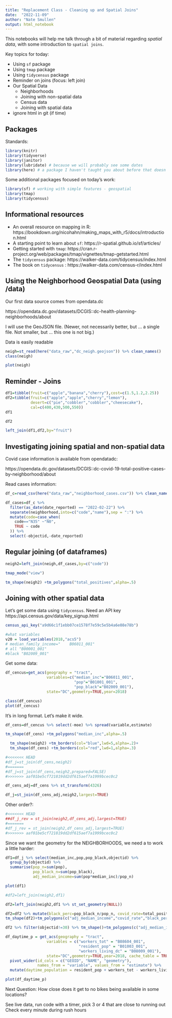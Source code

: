 ```yaml
---
title: "Replacement Class - Cleaning up and Spatial Joins"
date:  "2022-11-09"
author: "Nate Smullen"
output: html_notebook
---
```


This notebooks will help me talk through a bit of material regarding *spatial data*, 
with some introduction to `spatial joins`.

Key topics for today:

* Using `sf` package
* Using `tmap` package
* Using `tidycensus` package
* Reminder on joins (focus: left join)
* Our Spatial Data
   * Neighborhoods
   * Joining with non-spatial data
   * Census data
   * Joining with spatial data
* ignore html in git  (if time)

## Packages

Standards:

```r
library(knitr)
library(tidyverse)
library(janitor)
library(lubridate) # because we will probably see some dates
library(here) # a package I haven't taught you about before that doesn't do much, but ....
```

Some additional packages focused on today's work:

```r
library(sf) # working with simple features - geospatial
library(tmap)
library(tidycensus)

```
## Informational resources

* An overall resource on mapping in R: https://bookdown.org/nicohahn/making_maps_with_r5/docs/introduction.html
* A starting point to learn about `sf`:  https://r-spatial.github.io/sf/articles/
* Getting started with `tmap`: https://cran.r-project.org/web/packages/tmap/vignettes/tmap-getstarted.html
* The `tidycensus` package: https://walker-data.com/tidycensus/index.html
* The book on `tidycensus` : https://walker-data.com/census-r/index.html


## Using the Neighborhood Geospatial Data (using /data)


Our first data source comes from opendata.dc

https://opendata.dc.gov/datasets/DCGIS::dc-health-planning-neighborhoods/about


I will use the GeoJSON file.  (Newer, not necessarily better, but ... a single file.  Not smaller, but ... this one is not big.)  




Data is easily readable 
```r
neigh=st_read(here("data_raw","dc_neigh.geojson")) %>% clean_names()
class(neigh)
```

```r
plot(neigh)
```



## Reminder - Joins

```r
df1=tibble(fruit=c("apple","banana","cherry"),cost=c(1.5,1.2,2.25))
df2=tibble(fruit=c("apple","apple","cherry","lemon"),
           desert=c("pie","cobbler","cobbler","cheesecake"),
           cal=c(400,430,500,550))
df1
```
```r
df2
```
```r
left_join(df1,df2,by="fruit")
```

## Investigating joining spatial and non-spatial data


Covid case information is available from opendatadc:

https://opendata.dc.gov/datasets/DCGIS::dc-covid-19-total-positive-cases-by-neighborhood/about

Read cases information:

```r
df_c=read_csv(here("data_raw","neighborhood_cases.csv")) %>% clean_names() 

df_cases=df_c %>%
  filter(as_date(date_reported) == "2022-02-22") %>% 
  separate(neighborhood,into=c("code","name"),sep = ":") %>%
  mutate(code=case_when(
    code=="N35" ~"N0",
    TRUE ~ code
  )) %>%
  select(-objectid,-date_reported)


```


## Regular joining (of dataframes)

```r
neigh2=left_join(neigh,df_cases,by=c("code")) 

tmap_mode("view")

tm_shape(neigh2) +tm_polygons("total_positives",alpha=.5)
```


## Joining with other spatial data

Let's get some data using `tidycensus`.  Need an API key   https://api.census.gov/data/key_signup.html


```r


census_api_key("a9d66c1f1ebb07ce1578f7e59c5e5b4a6e08e78b")

#what variables
v20 = load_variables(2018,"acs5")
# median_family_income="	B06011_001" 
# all "B00001_001"	
#black "B02009_001"
```


Get some data:

```r
df_cencus=get_acs(geography = "tract",
                  variables=c("median_inc"="B06011_001",
                              "pop"="B01001_001",
                              "pop_black"="B02009_001"),
                  state="DC",geometry=TRUE,year=2018) 
```

```r
class(df_cencus)
plot(df_cencus)
```
It's in long format.  Let's make it wide.
```r
df_cens=df_cencus %>% select(-moe) %>% spread(variable,estimate) 

tm_shape(df_cens) +tm_polygons("median_inc",alpha=.5)
```


```r

  tm_shape(neigh2) +tm_borders(col="blue",lwd=5,alpha=.2)+
  tm_shape(df_cens) +tm_borders(col="red",lwd=1,alpha=.3)
```



```r
#<<<<<<< HEAD
#df_j=st_join(df_cens,neigh2)
#=======
#df_j=st_join(df_cens,neigh2,prepared=FALSE)
#>>>>>>> aaf01be5cf721819dd2df615aef7a1999bcec0c2
```

```r
df_cens_adj=df_cens %>% st_transform(4326)
```

```r
df_j=st_join(df_cens_adj,neigh2,largest=TRUE)
```
Other order?:

```r
#<<<<<<< HEAD
##df_j_rev = st_join(neigh2,df_cens_adj,largest=TRUE)
#=======
#df_j_rev = st_join(neigh2,df_cens_adj,largest=TRUE)
#>>>>>>> aaf01be5cf721819dd2df615aef7a1999bcec0c2
```

Since we want the geometry for the NEIGHBORHOODS, we need a to work a little harder:

```r
df1=df_j %>% select(median_inc,pop,pop_black,objectid) %>%
  group_by(objectid) %>%
  summarise(pop_n=sum(pop),
            pop_black_n=sum(pop_black), 
            adj_median_income=sum(pop*median_inc)/pop_n) 

plot(df1)
```

```r
#df2=left_join(neigh2,df1)

df2=left_join(neigh2,df1 %>% st_set_geometry(NULL))

```

```r
df2=df2 %>% mutate(black_perc=pop_black_n/pop_n, covid_rate=total_positives/pop_n)
tm_shape(df2)+tm_polygons(c("adj_median_income","covid_rate","black_perc"))
```



```r
df2 %>% filter(objectid!=30) %>% tm_shape()+tm_polygons(c("adj_median_income","covid_rate","black_perc"),alpha=.4)
```

```r
df_daytime_p = get_acs(geography = "tract",
                  variables = c("workers_tot" = "B08604_001",
                                "resident_pop" = "B01003_001",
                                "workers_living_dc" = "B08009_001"),
                  state="DC",geometry=TRUE,year=2018, cache_table = TRUE) %>%
  pivot_wider(id_cols = c("GEOID", "NAME", "geometry"), 
              names_from = "variable", values_from = "estimate") %>% 
  mutate(daytime_population = resident_pop + workers_tot - workers_living_dc)

plot(df_daytime_p)
```


Next Question:
How close does it get to no bikes being available in some locations?

See live data, run code with a timer, pick 3 or 4 that are close to running out
Check every minute during rush hours




